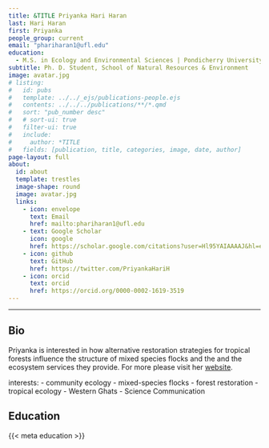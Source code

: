 ```yaml
---
title: &TITLE Priyanka Hari Haran
last: Hari Haran
first: Priyanka
people_group: current
email: "phariharan1@ufl.edu"
education:
  - M.S. in Ecology and Environmental Sciences | Pondicherry University | 2018 <br> B.S. in Zoology | University of Madras | 2016
subtitle: Ph. D. Student, School of Natural Resources & Environment
image: avatar.jpg
# listing:
#   id: pubs
#   template: ../../_ejs/publications-people.ejs 
#   contents: ../../../publications/**/*.qmd
#   sort: "pub_number desc"
#   # sort-ui: true
#   filter-ui: true
#   include:
#     author: *TITLE
#   fields: [publication, title, categories, image, date, author]
page-layout: full
about: 
  id: about
  template: trestles
  image-shape: round
  image: avatar.jpg
  links:
    - icon: envelope
      text: Email
      href: mailto:phariharan1@ufl.edu
    - text: Google Scholar
      icon: google 
      href: https://scholar.google.com/citations?user=Hl95YAIAAAAJ&hl=en
    - icon: github
      text: GitHub 
      href: https://twitter.com/PriyankaHariH
    - icon: orcid
      text: orcid
      href: https://orcid.org/0000-0002-1619-3519
---
```



<hr>
<!-- {{< ai orcid >}} -->
<!-- https://github.com/mcanouil/quarto-iconify -->

:::{#about}  

## Bio
Priyanka is interested in how alternative restoration strategies for tropical forests influence the structure of mixed species flocks and the and the ecosystem services they provide. For more please visit her [website](https://beakofthetiger.wordpress.com/author/priyankahariharan/).


interests:
- community ecology
- mixed-species flocks
- forest restoration
- tropical ecology
- Western Ghats
- Science Communication

## Education
{{< meta education >}}

<br>

:::

